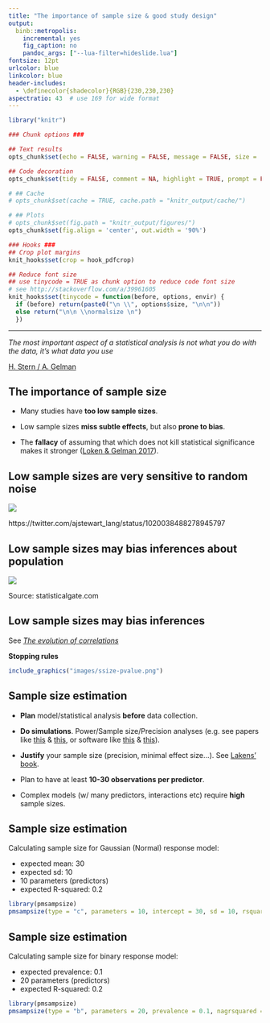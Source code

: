 ```yaml
---
title: "The importance of sample size & good study design"
output:
  binb::metropolis:
    incremental: yes
    fig_caption: no
    pandoc_args: ["--lua-filter=hideslide.lua"]
fontsize: 12pt
urlcolor: blue
linkcolor: blue
header-includes:
  - \definecolor{shadecolor}{RGB}{230,230,230}
aspectratio: 43  # use 169 for wide format
---
```



```r

library("knitr")

### Chunk options ###

## Text results
opts_chunk$set(echo = FALSE, warning = FALSE, message = FALSE, size = 'tiny')

## Code decoration
opts_chunk$set(tidy = FALSE, comment = NA, highlight = TRUE, prompt = FALSE, crop = TRUE)

# ## Cache
# opts_chunk$set(cache = TRUE, cache.path = "knitr_output/cache/")

# ## Plots
# opts_chunk$set(fig.path = "knitr_output/figures/")
opts_chunk$set(fig.align = 'center', out.width = '90%')

### Hooks ###
## Crop plot margins
knit_hooks$set(crop = hook_pdfcrop)

## Reduce font size
## use tinycode = TRUE as chunk option to reduce code font size
# see http://stackoverflow.com/a/39961605
knit_hooks$set(tinycode = function(before, options, envir) {
  if (before) return(paste0("\n \\", options$size, "\n\n"))
  else return("\n\n \\normalsize \n")
  })

```

---

\LARGE

*The most important aspect of a statistical analysis is not what you do with the data, it’s what data you use*

\vspace{1cm}

\tiny [H. Stern / A. Gelman](https://statmodeling.stat.columbia.edu/2018/08/07/important-aspect-statistical-analysis-not-data-data-use-survey-adjustment-edition)



## The importance of sample size

- Many studies have **too low sample sizes**. 

- Low sample sizes **miss subtle effects**, but also **prone to bias**.

- The **fallacy** of assuming that which does not kill statistical significance makes it stronger ([Loken & Gelman 2017](http://science.sciencemag.org/content/355/6325/584.summary)).


## Low sample sizes are very sensitive to random noise

[![](images/lowSS_noise.PNG)](https://video.twimg.com/tweet_video/DifncYiX0AEnn19.mp4)

\tiny https://twitter.com/ajstewart_lang/status/1020038488278945797


## Low sample sizes may bias inferences about population

![](images/regression_pop_vs_sample.PNG)

\tiny Source: statisticalgate.com

<!-- \tiny http://statisticalgate.com/regression-simulation/ -->



## Low sample sizes may bias inferences

See [*The evolution of correlations*](http://vimeo.com/57127001)

**Stopping rules**

```r
include_graphics("images/ssize-pvalue.png")
```


## Sample size estimation

- **Plan** model/statistical analysis **before** data collection.

- **Do simulations**. Power/Sample size/Precision analyses (e.g. see papers like [this](https://doi.org/10.1136/bmj.m441) & [this](https://doi.org/10.1111/2041-210X.12504), or software like [this](https://cran.r-project.org/package=pmsampsize) & [this](https://precisely.malco.io/)).

- **Justify** your sample size (precision, minimal effect size...). See [Lakens' book](https://lakens.github.io/statistical_inferences/08-samplesizejustification.html).

- Plan to have at least **10-30 observations per predictor**.

- Complex models (w/ many predictors, interactions etc) require **high** sample sizes.


## Sample size estimation

\footnotesize

::: nonincremental :::
Calculating sample size for Gaussian (Normal) response model:

  - expected mean: 30
  - expected sd: 10
  - 10 parameters (predictors)
  - expected R-squared: 0.2
:::
  
\tiny

```r
library(pmsampsize)
pmsampsize(type = "c", parameters = 10, intercept = 30, sd = 10, rsquared = 0.2)
```


## Sample size estimation

\footnotesize

::: nonincremental :::
Calculating sample size for binary response model:

  - expected prevalence: 0.1
  - 20 parameters (predictors)
  - expected R-squared: 0.2
:::

\tiny 

```r
library(pmsampsize)
pmsampsize(type = "b", parameters = 20, prevalence = 0.1, nagrsquared = 0.2)
```








